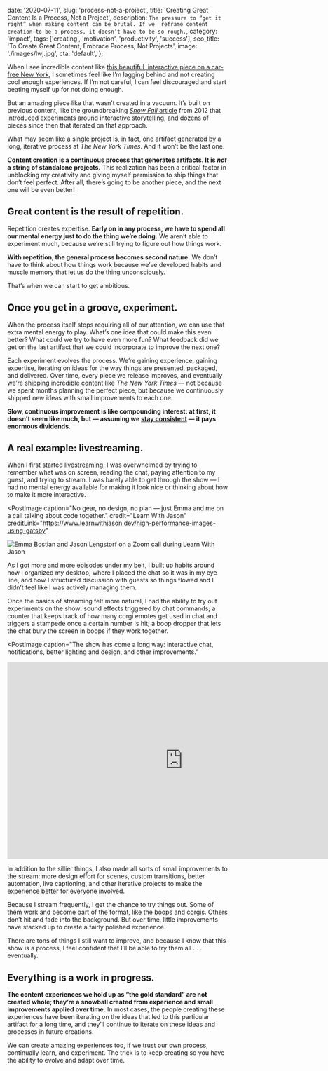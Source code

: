   date: '2020-07-11',
  slug: 'process-not-a-project',
  title: 'Creating Great Content Is a Process, Not a Project',
  description: `
    The pressure to “get it right” when making content can be brutal. If we 
    reframe content creation to be a process, it doesn’t have to be so rough.
  `,
  category: 'impact',
  tags: ['creating', 'motivation', 'productivity', 'success'],
  seo_title: 'To Create Great Content, Embrace Process, Not Projects',
  image: './images/lwj.jpg',
  cta: 'default',
};

When I see incredible content like [this beautiful, interactive piece on a car-free New York](https://www.nytimes.com/2020/07/09/opinion/ban-cars-manhattan-cities.html?referringSource=articleShare), I sometimes feel like I’m lagging behind and not creating cool enough experiences. If I’m not careful, I can feel discouraged and start beating myself up for not doing enough.

But an amazing piece like that wasn’t created in a vacuum. It’s built on previous content, like the groundbreaking [_Snow Fall_ article](http://www.nytimes.com/projects/2012/snow-fall/) from 2012 that introduced experiments around interactive storytelling, and dozens of pieces since then that iterated on that approach.

What may seem like a single project is, in fact, one artifact generated by a long, iterative process at _The New York Times_. And it won’t be the last one.

**Content creation is a continuous process that generates artifacts. It is _not_ a string of standalone projects.** This realization has been a critical factor in unblocking my creativity and giving myself permission to ship things that don’t feel perfect. After all, there’s going to be another piece, and the next one will be even better!

## Great content is the result of repetition.

Repetition creates expertise. **Early on in any process, we have to spend all our mental energy just to do the thing we’re doing.** We aren’t able to experiment much, because we’re still trying to figure out how things work.

**With repetition, the general process becomes second nature.** We don’t have to think about how things work because we’ve developed habits and muscle memory that let us do the thing unconsciously.

That’s when we can start to get ambitious.

## Once you get in a groove, experiment.

When the process itself stops requiring all of our attention, we can use that extra mental energy to play. What’s one idea that could make this even better? What could we try to have even more fun? What feedback did we get on the last artifact that we could incorporate to improve the next one?

Each experiment evolves the process. We’re gaining experience, gaining expertise, iterating on ideas for the way things are presented, packaged, and delivered. Over time, every piece we release improves, and eventually we’re shipping incredible content like _The New York Times_ — not because we spent months planning the perfect piece, but because we continuously shipped new ideas with small improvements to each one.

**Slow, continuous improvement is like compounding interest: at first, it doesn’t seem like much, but — assuming we [stay consistent](https://www.lengstorf.com/build-consistent-content-creation-habit/) — it pays enormous dividends.**

## A real example: livestreaming.

When I first started [livestreaming](https://www.learnwithjason.dev), I was overwhelmed by trying to remember what was on screen, reading the chat, paying attention to my guest, and trying to stream. I was barely able to get through the show — I had no mental energy available for making it look nice or thinking about how to make it more interactive.

<PostImage
  caption="No gear, no design, no plan — just Emma and me on a call talking about code together."
  credit="Learn With Jason"
  creditLink="https://www.learnwithjason.dev/high-performance-images-using-gatsby"
>


![Emma Bostian and Jason Lengstorf on a Zoom call during Learn With Jason](images/early-lwj-episode.jpg)

</PostImage>


As I got more and more episodes under my belt, I built up habits around how I organized my desktop, where I placed the chat so it was in my eye line, and how I structured discussion with guests so things flowed and I didn’t feel like I was actively managing them.

Once the basics of streaming felt more natural, I had the ability to try out experiments on the show: sound effects triggered by chat commands; a counter that keeps track of how many corgi emotes get used in chat and triggers a stampede once a certain number is hit; a boop dropper that lets the chat bury the screen in boops if they work together.

<PostImage
  caption="The show has come a long way: interactive chat, notifications, better lighting and design, and other improvements."
>


<iframe
  src="https://clips.twitch.tv/embed?clip=BelovedCulturedWallabyRiPepperonis&parent=localhost&parent=lengstorf.com&autoplay=false"
  height="450"
  width="800"
  scrolling="no"
  frameborder="0"
  allowfullscreen="true"
></iframe>

</PostImage>


In addition to the sillier things, I also made all sorts of small improvements to the stream: more design effort for scenes, custom transitions, better automation, live captioning, and other iterative projects to make the experience better for everyone involved.

Because I stream frequently, I get the chance to try things out. Some of them work and become part of the format, like the boops and corgis. Others don’t hit and fade into the background. But over time, little improvements have stacked up to create a fairly polished experience.

There are tons of things I still want to improve, and because I know that this show is a process, I feel confident that I’ll be able to try them all . . . eventually.

## Everything is a work in progress.

**The content experiences we hold up as “the gold standard” are not created whole; they’re a snowball created from experience and small improvements applied over time.** In most cases, the people creating these experiences have been iterating on the ideas that led to this particular artifact for a long time, and they’ll continue to iterate on these ideas and processes in future creations.

We can create amazing experiences too, if we trust our own process, continually learn, and experiment. The trick is to keep creating so you have the ability to evolve and adapt over time.

